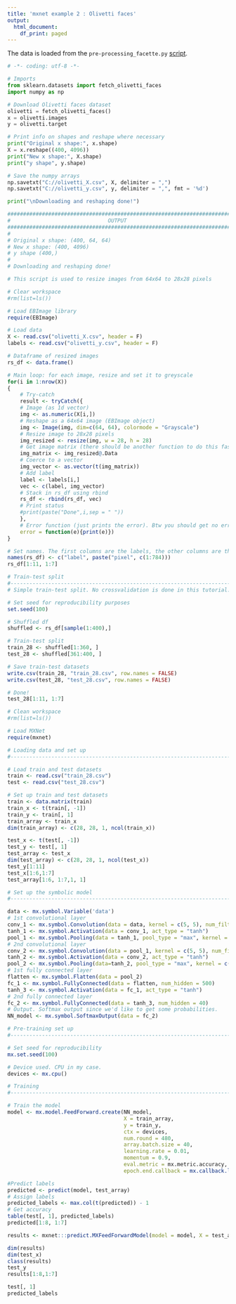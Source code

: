 ```yaml
---
title: 'mxnet example 2 : Olivetti faces'
output:
  html_document:
    df_print: paged
---
```


The data is loaded from the `pre-processing_facette.py` [script](https://gist.github.com/mick001/0782247969b1fa25795b09574d7ecf0a#file-convolutional_nn_tutorial_1-py).

```py
# -*- coding: utf-8 -*-

# Imports
from sklearn.datasets import fetch_olivetti_faces
import numpy as np

# Download Olivetti faces dataset
olivetti = fetch_olivetti_faces()
x = olivetti.images
y = olivetti.target

# Print info on shapes and reshape where necessary
print("Original x shape:", x.shape)
X = x.reshape((400, 4096))
print("New x shape:", X.shape)
print("y shape", y.shape)

# Save the numpy arrays
np.savetxt("C://olivetti_X.csv", X, delimiter = ",")
np.savetxt("C://olivetti_y.csv", y, delimiter = ",", fmt = '%d')

print("\nDownloading and reshaping done!")

################################################################################
#                               OUTPUT
################################################################################
#
# Original x shape: (400, 64, 64)
# New x shape: (400, 4096)
# y shape (400,)
#
# Downloading and reshaping done!


```

```r
# This script is used to resize images from 64x64 to 28x28 pixels

# Clear workspace
#rm(list=ls())

# Load EBImage library
require(EBImage)

# Load data
X <- read.csv("olivetti_X.csv", header = F)
labels <- read.csv("olivetti_y.csv", header = F)

# Dataframe of resized images
rs_df <- data.frame()

# Main loop: for each image, resize and set it to greyscale
for(i in 1:nrow(X))
{
    # Try-catch
    result <- tryCatch({
    # Image (as 1d vector)
    img <- as.numeric(X[i,])
    # Reshape as a 64x64 image (EBImage object)
    img <- Image(img, dim=c(64, 64), colormode = "Grayscale")
    # Resize image to 28x28 pixels
    img_resized <- resize(img, w = 28, h = 28)
    # Get image matrix (there should be another function to do this faster and more neatly!)
    img_matrix <- img_resized@.Data
    # Coerce to a vector
    img_vector <- as.vector(t(img_matrix))
    # Add label
    label <- labels[i,]
    vec <- c(label, img_vector)
    # Stack in rs_df using rbind
    rs_df <- rbind(rs_df, vec)
    # Print status
    #print(paste("Done",i,sep = " "))
    },
    # Error function (just prints the error). Btw you should get no errors!
    error = function(e){print(e)})
}

# Set names. The first columns are the labels, the other columns are the pixels.
names(rs_df) <- c("label", paste("pixel", c(1:784)))
rs_df[1:11, 1:7]
```




```r
# Train-test split
#-------------------------------------------------------------------------------
# Simple train-test split. No crossvalidation is done in this tutorial.

# Set seed for reproducibility purposes
set.seed(100)

# Shuffled df
shuffled <- rs_df[sample(1:400),]

# Train-test split
train_28 <- shuffled[1:360, ]
test_28 <- shuffled[361:400, ]

# Save train-test datasets
write.csv(train_28, "train_28.csv", row.names = FALSE)
write.csv(test_28, "test_28.csv", row.names = FALSE)

# Done!
test_28[1:11, 1:7]
```


```r
# Clean workspace
#rm(list=ls())

# Load MXNet
require(mxnet)

# Loading data and set up
#-------------------------------------------------------------------------------

# Load train and test datasets
train <- read.csv("train_28.csv")
test <- read.csv("test_28.csv")

# Set up train and test datasets
train <- data.matrix(train)
train_x <- t(train[, -1])
train_y <- train[, 1]
train_array <- train_x
dim(train_array) <- c(28, 28, 1, ncol(train_x))

test_x <- t(test[, -1])
test_y <- test[, 1]
test_array <- test_x
dim(test_array) <- c(28, 28, 1, ncol(test_x))
test_y[1:11]
test_x[1:6,1:7]
test_array[1:6, 1:7,1, 1]
```


```r
# Set up the symbolic model
#-------------------------------------------------------------------------------

data <- mx.symbol.Variable('data')
# 1st convolutional layer
conv_1 <- mx.symbol.Convolution(data = data, kernel = c(5, 5), num_filter = 20)
tanh_1 <- mx.symbol.Activation(data = conv_1, act_type = "tanh")
pool_1 <- mx.symbol.Pooling(data = tanh_1, pool_type = "max", kernel = c(2, 2), stride = c(2, 2))
# 2nd convolutional layer
conv_2 <- mx.symbol.Convolution(data = pool_1, kernel = c(5, 5), num_filter = 50)
tanh_2 <- mx.symbol.Activation(data = conv_2, act_type = "tanh")
pool_2 <- mx.symbol.Pooling(data=tanh_2, pool_type = "max", kernel = c(2, 2), stride = c(2, 2))
# 1st fully connected layer
flatten <- mx.symbol.Flatten(data = pool_2)
fc_1 <- mx.symbol.FullyConnected(data = flatten, num_hidden = 500)
tanh_3 <- mx.symbol.Activation(data = fc_1, act_type = "tanh")
# 2nd fully connected layer
fc_2 <- mx.symbol.FullyConnected(data = tanh_3, num_hidden = 40)
# Output. Softmax output since we'd like to get some probabilities.
NN_model <- mx.symbol.SoftmaxOutput(data = fc_2)
```




```r
# Pre-training set up
#-------------------------------------------------------------------------------

# Set seed for reproducibility
mx.set.seed(100)

# Device used. CPU in my case.
devices <- mx.cpu()

# Training
#-------------------------------------------------------------------------------

# Train the model
model <- mx.model.FeedForward.create(NN_model,
                                     X = train_array,
                                     y = train_y,
                                     ctx = devices,
                                     num.round = 480,
                                     array.batch.size = 40,
                                     learning.rate = 0.01,
                                     momentum = 0.9,
                                     eval.metric = mx.metric.accuracy,
                                     epoch.end.callback = mx.callback.log.train.metric(100))


```



```r
#Predict labels
predicted <- predict(model, test_array)
# Assign labels
predicted_labels <- max.col(t(predicted)) - 1
# Get accuracy
table(test[, 1], predicted_labels)
predicted[1:8, 1:7]
```

```r
results <- mxnet:::predict.MXFeedForwardModel(model = model, X = test_array)

dim(results)
dim(test_x)
class(results)
test_y
results[1:8,1:7]
```


```r
test[, 1]
predicted_labels
```

